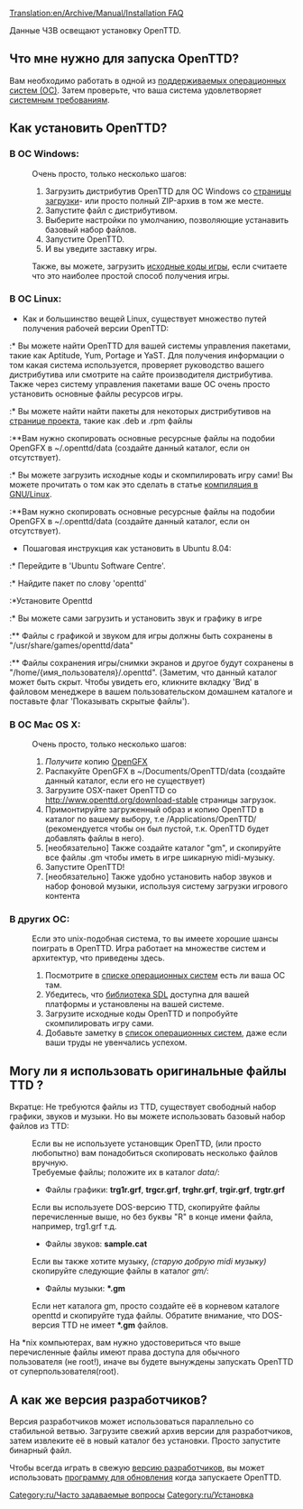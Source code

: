 [[Translation:en/Archive/Manual/Installation FAQ]]
{{ru/FAQmenu}}

Данные ЧЗВ освещают установку OpenTTD.

== Что мне нужно для запуска OpenTTD? ==
Вам необходимо работать в одной из [[ru/Archive/Compilation and Ports/Операционная система|поддерживаемых операционных систем (ОС)]]. Затем проверьте, что ваша система удовлетворяет [[ru/Archive/Manual/Системные требования|системным требованиям]].

== Как установить OpenTTD? ==
=== В ОС Windows: ===
:Очень просто, только несколько шагов:
:#Загрузить дистрибутив OpenTTD для ОС Windows со [http://www.openttd.org/download-stable страницы загрузки]- или просто полный ZIP-архив в том же месте.
:#Запустите файл с дистрибутивом.
:#Выберите настройки по умолчанию, позволяющие устанавить базовый набор файлов.
:#Запустите OpenTTD.
:#И вы уведите заставку игры.

:Также, вы можете, загрузить [[ru/Development/Часто задаваемые вопросы разработчика#Исходный код|исходные коды игры]], если считаете что это наиболее простой способ получения игры.

=== В ОС Linux: ===
* Как и большинство вещей Linux, существует множество путей получения рабочей версии OpenTTD:
:* Вы можете найти OpenTTD для вашей системы управления пакетами, такие как Aptitude, Yum, Portage и YaST. Для получения информации о том какая система используется, проверяет руководство вашего дистрибутива или смотрите на сайте производителя дистрибутива. Также через систему управления пакетами ваше ОС очень просто установить основные файлы ресурсов игры.
:* Вы можете найти найти пакеты для некоторых дистрибутивов на [http://www.openttd.org/download-stable странице проекта], такие как .deb и .rpm файлы
:**Вам нужно скопировать основные ресурсные файлы на подобии OpenGFX в ~/.openttd/data (создайте данный каталог, если он отсутствует).
:* Вы можете загрузить исходные коды и скомпилировать игру сами! Вы можете прочитать о том как это сделать в статье [[ru/Компиляция в GNU/Linux|компиляция в GNU/Linux]].
:**Вам нужно скопировать основные ресурсные файлы на подобии OpenGFX в ~/.openttd/data (создайте данный каталог, если он отсутствует).

* Пошаговая инструкция как установить в Ubuntu 8.04:
:* Перейдите в 'Ubuntu Software Centre'.
:* Найдите пакет по слову 'openttd'
:*Установите Openttd
:* Вы можете сами загрузить и установить звук и графику в игре 
:** Файлы с графикой и звуком для игры должны быть сохранены в "/usr/share/games/openttd/data"
:** Файлы сохранения игры/снимки экранов и другое будут сохранены в "/home/{имя_пользователя}/.openttd". (Заметим, что данный каталог может быть скрыт. Чтобы увидеть его, кликните вкладку 'Вид' в файловом менеджере в вашем пользовательском домашнем каталоге и поставьте флаг 'Показывать скрытые файлы').

=== В ОС Mac OS X: ===
:Очень просто, только несколько шагов:
:#''Получите'' копию [http://www.openttd.org/download-opengfx OpenGFX]
:#Распакуйте OpenGFX в ~/Documents/OpenTTD/data (создайте данный каталог, если его не существует)
:#Загрузите OSX-пакет OpenTTD со http://www.openttd.org/download-stable страницы загрузок.
:#Примонтируйте загруженный образ и копию OpenTTD в каталог по вашему выбору, т.е /Applications/OpenTTD/ (рекомендуется чтобы он был пустой, т.к. OpenTTD будет добавлять файлы в него).
:#[необязательно] Также создайте каталог "gm", и скопируйте все файлы .gm чтобы иметь в игре шикарную midi-музыку.
:#Запустите OpenTTD!
:#[необязательно] Также удобно установить набор звуков и набор фоновой музыки, используя систему загрузки игрового контента

=== В других ОС: ===
:Если это unix-подобная система, то вы имеете хорошие шансы поиграть в OpenTTD. Игра работает на множестве систем и архитектур, что приведены здесь.
:#Посмотрите в [[ru/Archive/Compilation and Ports/Операционная система|списке операционных систем]] есть ли ваша ОС там.
:#Убедитесь, что [http://libsdl.org библиотека SDL] доступна для вашей платформы и установлены на вашей системе.
:#Загрузите исходные коды OpenTTD и попробуйте скомпилировать игру сами.
:#Добавьте заметку в [[ru/Archive/Compilation and Ports/Операционная система|список операционных систем]], даже если ваши труды не увенчались успехом.

== Могу ли я использовать оригинальные файлы TTD ? ==

Вкратце: Не требуются файлы из TTD, существует свободный набор графики, звуков и музыки. Но вы можете использовать базовый набор файлов из TTD:

:Если вы не используете установщик OpenTTD, (или просто любопытно) вам понадобиться скопировать несколько файлов вручную.
:Требуемые файлы; положите их в каталог <i>data/</i>:
:* Файлы графики: <b>trg1r.grf</b>, <b>trgcr.grf</b>, <b>trghr.grf</b>, <b>trgir.grf</b>, <b>trgtr.grf</b>
:Если вы используете DOS-версию TTD, скопируйте файлы перечисленные выше, но без буквы "R" в конце имени файла, например, trg1.grf т.д.
:* Файлы звуков: <b>sample.cat</b>
:Если вы также хотите музыку, ''(старую добрую midi музыку)'' скопируйте следующие файлы в каталог <i>gm/</i>:
:* Файлы музыки: <b>*.gm</b>
:Если нет каталога gm, просто создайте её в корневом каталоге openttd и скопируйте туда файлы. Обратите внимание, что DOS-версия TTD не имеет <b>*.gm</b> файлов.

На *nix компьютерах, вам нужно удостовериться что выше перечисленные файлы имеют права доступа для обычного пользователя (не root!), иначе вы будете вынуждены запускать OpenTTD от суперпользователя(root).

== А как же версия разработчиков? ==
Версия разработчиков может использоваться параллельно со стабильной ветвью. Загрузите свежий архив версии для разработчиков, затем извлеките её в новый каталог без установки. Просто запустите бинарный файл.

Чтобы всегда играть в свежую [[ru/Archive/Community/Версия разработчиков|версию разработчиков]], вы может использовать [[en/Archive/Community/OpenTTD Updaters|программу для обновления]] когда запускаете OpenTTD.

[[Category:ru/Часто задаваемые вопросы]]
[[Category:ru/Установка]]